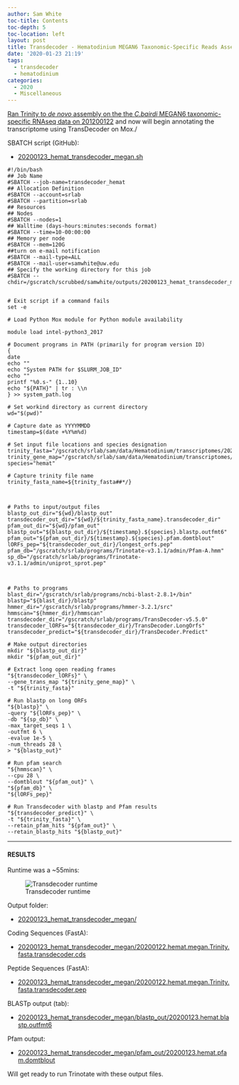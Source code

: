 ```yaml
---
author: Sam White
toc-title: Contents
toc-depth: 5
toc-location: left
layout: post
title: Transdecoder - Hematodinium MEGAN6 Taxonomic-Specific Reads Assembly from 20200122
date: '2020-01-23 21:19'
tags:
  - transdecoder
  - hematodinium
categories:
  - 2020
  - Miscellaneous
---
```

[Ran Trinity to _de novo_ assembly on the the _C.bairdi_ MEGAN6 taxonomic-specific RNAseq data on 201200122](https://robertslab.github.io/sams-notebook/posts/2020/2020-01-22-Transcriptome-Assembly---C.bairdi-with-MEGAN6-Taxonomy-specific-Reads-with-Trinity-on-Mox/) and now will begin annotating the transcriptome using TransDecoder on Mox./


SBATCH script (GitHub):

- [20200123_hemat_transdecoder_megan.sh](https://github.com/RobertsLab/sams-notebook/blob/master/sbatch_scripts/20200123_hemat_transdecoder_megan.sh)

```shell
#!/bin/bash
## Job Name
#SBATCH --job-name=transdecoder_hemat
## Allocation Definition
#SBATCH --account=srlab
#SBATCH --partition=srlab
## Resources
## Nodes
#SBATCH --nodes=1
## Walltime (days-hours:minutes:seconds format)
#SBATCH --time=10-00:00:00
## Memory per node
#SBATCH --mem=120G
##turn on e-mail notification
#SBATCH --mail-type=ALL
#SBATCH --mail-user=samwhite@uw.edu
## Specify the working directory for this job
#SBATCH --chdir=/gscratch/scrubbed/samwhite/outputs/20200123_hemat_transdecoder_megan


# Exit script if a command fails
set -e

# Load Python Mox module for Python module availability

module load intel-python3_2017

# Document programs in PATH (primarily for program version ID)
{
date
echo ""
echo "System PATH for $SLURM_JOB_ID"
echo ""
printf "%0.s-" {1..10}
echo "${PATH}" | tr : \\n
} >> system_path.log

# Set workind directory as current directory
wd="$(pwd)"

# Capture date as YYYYMMDD
timestamp=$(date +%Y%m%d)

# Set input file locations and species designation
trinity_fasta="/gscratch/srlab/sam/data/Hematodinium/transcriptomes/20200122.hemat.megan.Trinity.fasta"
trinity_gene_map="/gscratch/srlab/sam/data/Hematodinium/transcriptomes/20200122.hemat.megan.Trinity.fasta.gene_trans_map"
species="hemat"

# Capture trinity file name
trinity_fasta_name=${trinity_fasta##*/}



# Paths to input/output files
blastp_out_dir="${wd}/blastp_out"
transdecoder_out_dir="${wd}/${trinity_fasta_name}.transdecoder_dir"
pfam_out_dir="${wd}/pfam_out"
blastp_out="${blastp_out_dir}/${timestamp}.${species}.blastp.outfmt6"
pfam_out="${pfam_out_dir}/${timestamp}.${species}.pfam.domtblout"
lORFs_pep="${transdecoder_out_dir}/longest_orfs.pep"
pfam_db="/gscratch/srlab/programs/Trinotate-v3.1.1/admin/Pfam-A.hmm"
sp_db="/gscratch/srlab/programs/Trinotate-v3.1.1/admin/uniprot_sprot.pep"



# Paths to programs
blast_dir="/gscratch/srlab/programs/ncbi-blast-2.8.1+/bin"
blastp="${blast_dir}/blastp"
hmmer_dir="/gscratch/srlab/programs/hmmer-3.2.1/src"
hmmscan="${hmmer_dir}/hmmscan"
transdecoder_dir="/gscratch/srlab/programs/TransDecoder-v5.5.0"
transdecoder_lORFs="${transdecoder_dir}/TransDecoder.LongOrfs"
transdecoder_predict="${transdecoder_dir}/TransDecoder.Predict"

# Make output directories
mkdir "${blastp_out_dir}"
mkdir "${pfam_out_dir}"

# Extract long open reading frames
"${transdecoder_lORFs}" \
--gene_trans_map "${trinity_gene_map}" \
-t "${trinity_fasta}"

# Run blastp on long ORFs
"${blastp}" \
-query "${lORFs_pep}" \
-db "${sp_db}" \
-max_target_seqs 1 \
-outfmt 6 \
-evalue 1e-5 \
-num_threads 28 \
> "${blastp_out}"

# Run pfam search
"${hmmscan}" \
--cpu 28 \
--domtblout "${pfam_out}" \
"${pfam_db}" \
"${lORFs_pep}"

# Run Transdecoder with blastp and Pfam results
"${transdecoder_predict}" \
-t "${trinity_fasta}" \
--retain_pfam_hits "${pfam_out}" \
--retain_blastp_hits "${blastp_out}"
```

---

#### RESULTS

Runtime was a ~55mins:

![Transdecoder runtime](https://github.com/RobertsLab/sams-notebook/blob/master/images/screencaps/20200123_hemat_transdecoder_megan.png?raw=true)

Output folder:

- [20200123_hemat_transdecoder_megan/](https://gannet.fish.washington.edu/Atumefaciens/20200123_hemat_transdecoder_megan/)

Coding Sequences (FastA):

- [20200123_hemat_transdecoder_megan/20200122.hemat.megan.Trinity.fasta.transdecoder.cds](https://gannet.fish.washington.edu/Atumefaciens/20200123_hemat_transdecoder_megan/20200122.hemat.megan.Trinity.fasta.transdecoder.cds)

Peptide Sequences (FastA):

- [20200123_hemat_transdecoder_megan/20200122.hemat.megan.Trinity.fasta.transdecoder.pep](https://gannet.fish.washington.edu/Atumefaciens/20200123_hemat_transdecoder_megan/20200122.hemat.megan.Trinity.fasta.transdecoder.pep)

BLASTp output (tab):

- [20200123_hemat_transdecoder_megan/blastp_out/20200123.hemat.blastp.outfmt6](https://gannet.fish.washington.edu/Atumefaciens/20200123_hemat_transdecoder_megan/blastp_out/20200123.hemat.blastp.outfmt6)

Pfam output:

- [20200123_hemat_transdecoder_megan/pfam_out/20200123.hemat.pfam.domtblout](https://gannet.fish.washington.edu/Atumefaciens/20200123_hemat_transdecoder_megan/pfam_out/20200123.hemat.pfam.domtblout)

Will get ready to run Trinotate with these output files.
